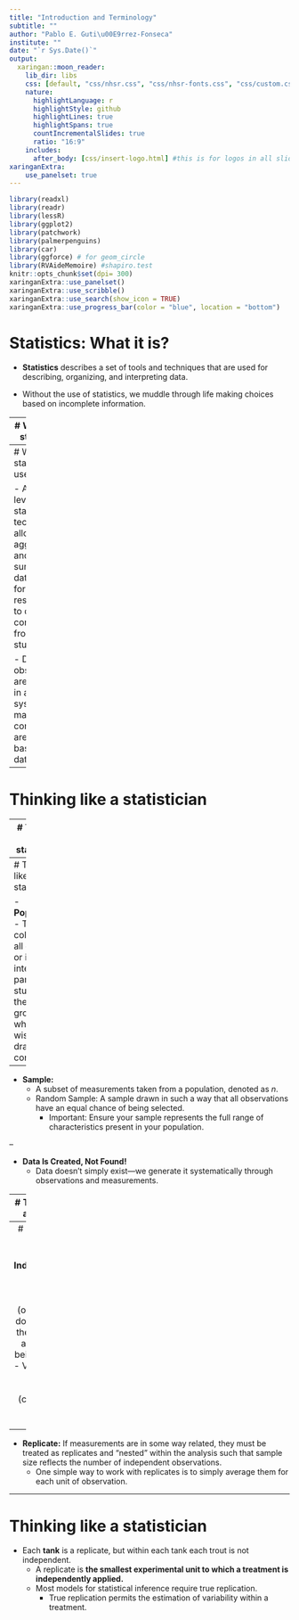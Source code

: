 ```yaml
---
title: "Introduction and Terminology"
subtitle: ""
author: "Pablo E. Guti\u00E9rrez-Fonseca"
institute: ""
date: "`r Sys.Date()`"
output:
  xaringan::moon_reader:
    lib_dir: libs
    css: [default, "css/nhsr.css", "css/nhsr-fonts.css", "css/custom.css"]
    nature:
      highlightLanguage: r
      highlightStyle: github
      highlightLines: true
      highlightSpans: true 
      countIncrementalSlides: true
      ratio: "16:9"
    includes:
      after_body: [css/insert-logo.html] #this is for logos in all slides
xaringanExtra:
    use_panelset: true
---
```


```r
library(readxl)
library(readr)
library(lessR)
library(ggplot2)
library(patchwork)
library(palmerpenguins)
library(car)
library(ggforce) # for geom_circle
library(RVAideMemoire) #shapiro.test
knitr::opts_chunk$set(dpi= 300)
xaringanExtra::use_panelset()
xaringanExtra::use_scribble()
xaringanExtra::use_search(show_icon = TRUE)
xaringanExtra::use_progress_bar(color = "blue", location = "bottom")
```

# Statistics: What it is?

- **Statistics** describes a set of tools and techniques that are used for describing, organizing, and interpreting data.


- Without the use of statistics, we muddle through life making choices based on incomplete 
information.

---
# Why study statistics?

- Data are everywhere. 

- No matter what your career, you will make professional decisions that involve data. An understanding of statistical methods will help you make these decisions efectively.

---
# What is statistics used for?

- At a basic level, statistical techniques allow us to aggregate and summarize data in order for researchers to draw conclusions from their study

- Data, or observations, are collected in a very systematic manner, and conclusions are drawn based on the data.

---
# Thinking like a statistician

---
# Thinking like a statistician

- Becoming Bilingual:
    - To think like a statistician, you need to understand key terms that will help us communicate effectively throughout the semester. 
    
---
# Thinking like a statistician

- **Population:**
    - The collection of all elements or items of interest in a particular study.
    - It’s the entire group about which we wish to draw conclusions.

--

- **Sample:**
    - A subset of measurements taken from a population, denoted as _n_.
    - Random Sample: A sample drawn in such a way that all observations have an equal chance of being selected.
      - Important: Ensure your sample represents the full range of characteristics present in your population.

--

- **Data Is Created, Not Found!**
    - Data doesn’t simply exist—we generate it systematically through observations and measurements.

---
# Thinking like a statistician

- **Observation:**
    - A recording of specific information from a sample unit, denoted as _X_.
    - Observations may also be referred to as:
      - Samples
      - Measurements
      - Values
      - or simply _n_.

---
# Thinking like a statistician

- **Independence:** selection of any one sample unit (observations) does not affect the chances of any other unit being selected.
    - Variables can also be independent (co-vary in an unrelated pattern).

--

- **Replicate:** If measurements are in some way related, they must be treated as replicates and “nested” within the analysis such that sample size reflects the number of independent observations.
  - One simple way to work with replicates is to simply average them for each unit of observation.

---
# Thinking like a statistician
- Each **tank** is a replicate, but within each tank each trout is not independent. 
    - A replicate is **the smallest experimental unit to which a treatment is independently applied.**
  - Most models for statistical inference require true replication.
    - True replication permits the estimation of variability within a treatment.

